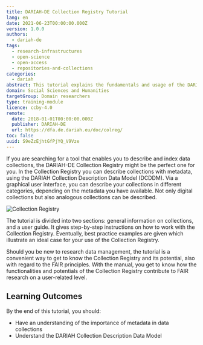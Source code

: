 ```yaml
---
title: DARIAH-DE Collection Registry Tutorial
lang: en
date: 2021-06-23T00:00:00.000Z
version: 1.0.0
authors:
  - dariah-de
tags:
  - research-infrastructures
  - open-science
  - open-access
  - repositories-and-collections
categories:
  - dariah
abstract: This tutorial explains the fundamentals and usage of the DARIAH-DE Collection Registry, a tool that allows you to describe and index data collections. The manual gives an overview of the usability and functionalities of the Collection Registry and introduces best practice recommendations.
domain: Social Sciences and Humanities
targetGroup: Domain researchers
type: training-module
licence: ccby-4.0
remote:
  date: 2018-01-01T00:00:00.000Z
  publisher: DARIAH-DE
  url: https://dfa.de.dariah.eu/doc/colreg/
toc: false
uuid: S9eZzEjhtGfPjYQ_V9Vze
---
```


If you are searching for a tool that enables you to describe and index data collections, the DARIAH-DE Collection Registry might be the perfect one for you. In the Collection Registry you can describe collections with metadata, using the DARIAH Collection Description Data Model (DCDDM). Via a graphical user interface, you can describe your collections in different categories, depending on the metadata you have available. Not only digital collections but also analogous collections can be described.

![Collection Registry](/assets/images/cms/resources/dariah-de-collection-registry-tutorial/colreg1.jpg)

The tutorial is divided into two sections: general information on collections, and a user guide. It gives step-by-step instructions on how to work with the Collection Registry. Eventually, best practice examples are given which illustrate an ideal case for your use of the Collection Registry.

Should you be new to research data management, the tutorial is a convenient way to get to know the Collection Registry and its potential, also with regard to the FAIR principles. With the manual, you get to know how the functionalities and potentials of the Collection Registry contribute to FAIR research on a user-related level.

## Learning Outcomes

By the end of this tutorial, you should:

- Have an understanding of the importance of metadata in data collections
- Understand the DARIAH Collection Description Data Model

<ExternalResource
  title="Interested in learning more?"
  subtitle="Go to the DARIAH-DE Collection Registry Manual"
  url="https://dfa.de.dariah.eu/doc/colreg/#"
/>
